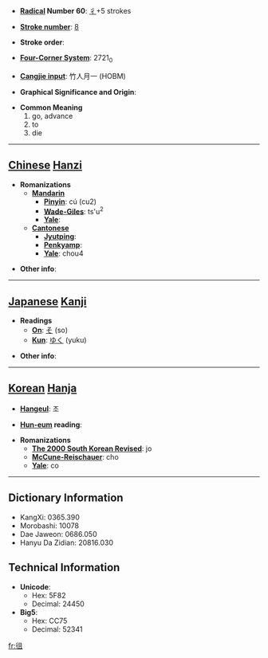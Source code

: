 * '''[[Wiktionary:Chinese radical index| Radical]] Number 60''': [[Wiktionary:Chinese radical index 彳|彳]]+5 strokes

* '''[[Wiktionary:Chinese total strokes index|Stroke number]]''': [[Wiktionary:Chinese total strokes index 8|8]]

* '''Stroke order''': 

* '''[[Wiktionary:Chinese four corner index|Four-Corner System]]''': 2721<sub>0</sub>

* '''[[Wiktionary:Chinese Cangjie index|Cangjie input]]''': 竹人月一 (HOBM)

* '''Graphical Significance and Origin''': 

* '''Common Meaning'''
*#go, advance
*# to
*# die


----

== [[Chinese]] [[Hanzi]] ==

* '''Romanizations'''
** '''[[Mandarin]]'''
*** '''[[Pinyin]]''': cú (cu2)
*** '''[[Wade-Giles]]''': ts'u<sup>2</sup>
*** '''[[Yale]]''': 
** '''[[Cantonese]]'''
*** '''[[Jyutping]]''':
*** '''[[Penkyamp]]''': 
*** '''[[Yale]]''': chou4

* '''Other info''': 

----

== [[Japanese]] [[Kanji]] ==

* '''Readings'''
** '''[[On]]''': [[そ]] (so)
** '''[[Kun]]''': [[ゆく]] (yuku)

* '''Other info''':  

----

== [[Korean]] [[Hanja]] ==

* '''[[Hangeul]]''': 조

* '''[[Hun-eum]] reading''': 

* '''Romanizations'''
** '''[[The 2000 South Korean Revised Romanization|The 2000 South Korean Revised]]''': jo
** '''[[McCune-Reischauer]]''': cho
** '''[[Yale]]''': co

----

== Dictionary Information ==

* KangXi: 0365.390
* Morobashi: 10078
* Dae Jaweon: 0686.050
* Hanyu Da Zidian: 20816.030

== Technical Information ==

* '''Unicode''':
** Hex: 5F82
** Decimal: 24450
* '''Big5''':
** Hex: CC75
** Decimal: 52341

[[fr:徂]]